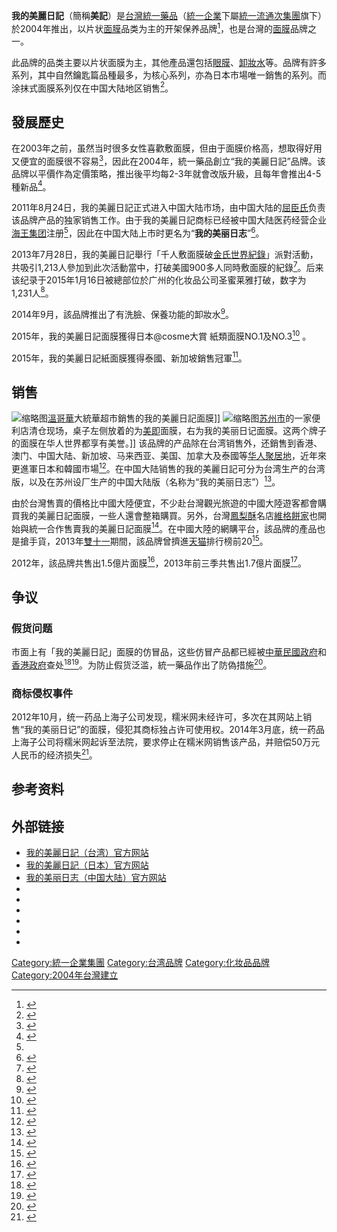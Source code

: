 {{noteTA
|1=zh-hans:渠道; zh-tw:通路; zh-hk:渠道; 
|2=zh-cn:吉尼斯世界纪录; zh-tw:金氏世界紀錄; zh-hk:健力士世界紀錄; zh-sg:健力士世界记录;
}}
{{infobox brand
| logo           = [[File:My_Beauty_Diary_Logo.png|File:My Beauty Diary Logo.png]]
| name           = 我的美麗日記
| enname           = My Beauty Diary
| type           = [[保養品|保養品]]
| currentowner   =[[統一藥品|統一藥品]]（[[統一企業|統一企業]]下屬[[統一流通次集團|統一流通次集團]]旗下） 
| origin         = {{ROC-TWN}}
| introduced     = 2004年
| tagline        = 每天都要更美一點（Prettier Day By Day）
| website        = [http://www.beautydiary.com.tw/ www.beautydiary.com.tw]
}}


'''我的美麗日記'''（簡稱'''美記'''）是[[台灣|台灣]][[統一藥品|統一藥品]]（[[統一企業|統一企業]]下屬[[統一流通次集團|統一流通次集團]]旗下）於2004年推出，以片状[[面膜|面膜]]品类为主的开架保养品牌<ref>{{cite web |url=http://cosmetic.lady.163.com/brand/10000692.html |title=我的美丽日记（Beautydiary） |publisher=網易化妝品庫 |date= |accessdate=2015年3月20日 |archive-url=https://web.archive.org/web/20150402131133/http://cosmetic.lady.163.com/brand/10000692.html |archive-date=2015年4月2日 |dead-url=yes }}</ref>，也是台灣的[[面膜|面膜]]品牌之一。

此品牌的品类主要以片状面膜为主，其他產品還包括[[眼膜|眼膜]]、[[卸妝水|卸妝水]]等。品牌有許多系列，其中自然鑰匙篇品種最多，为核心系列，亦為日本市場唯一銷售的系列。而涂抹式面膜系列仅在中国大陆地区销售<ref>{{cite web |url=http://www.beautydiary.com.tw/product.aspx |title=美丽商品介绍 |publisher=我的美麗日記官方网站 |date= |accessdate=2015年3月21日 |archive-date=2018年6月7日 |archive-url=https://web.archive.org/web/20180607175649/http://www.beautydiary.com.tw/Product.aspx |dead-url=no }}</ref>。

==發展歷史==
在2003年之前，虽然当时很多女性喜歡敷面膜，但由于面膜价格高，想取得好用又便宜的面膜很不容易<ref>{{cite web |url=http://gvm.com.tw/article_content_17501.html |title=統一藥品「我的美麗日記」面膜 只靠網友相傳， 就讓陸客買到缺貨 |publisher=[[遠見雜誌|遠見雜誌]] |date= |accessdate=2015年3月24日 |archive-date=2016年8月31日 |archive-url=https://web.archive.org/web/20160831091201/http://www.gvm.com.tw/article_content_17501.html |dead-url=no }}</ref>，因此在2004年，統一藥品創立“我的美麗日記”品牌。该品牌以平價作為定價策略，推出後平均每2-3年就會改版升級，且每年會推出4-5種新品<ref name="ct">{{cite web |url=http://www.chinatimes.com/newspapers/20130630000846-260301 |title=日記變日誌 就愛台灣製造 |publisher=中時電子報 |date=2013年6月30日 |accessdate=2015年3月21日 |archive-date=2016年10月15日 |archive-url=https://web.archive.org/web/20161015075307/http://www.chinatimes.com/newspapers/20130630000846-260301 |dead-url=no }}</ref>。

2011年8月24日，我的美麗日記正式进入中国大陆市场，由中国大陆的[[屈臣氏个人护理店|屈臣氏]]负责该品牌产品的独家销售工作。由于我的美麗日記商标已经被中国大陆医药经营企业[[海王星辰|海王集团]]注册<ref name="ct"/>，因此在中国大陆上市时更名为“'''我的美丽日志'''”<ref name="Sina">{{cite web |url=http://eladies.sina.com.cn/beauty/2011/0829/11171088364.shtml |title=“我的美丽日志”正式进驻中国大陆市场 |publisher=新浪 |date=2011年8月29日 |accessdate=2015年3月21日 |archive-date=2019年6月8日 |archive-url=https://web.archive.org/web/20190608103042/http://eladies.sina.com.cn/beauty/2011/0829/11171088364.shtml |dead-url=no }}</ref>。

2013年7月28日，我的美麗日記舉行「千人敷面膜破[[金氏世界紀錄|金氏世界紀錄]]」派對活動，共吸引1,213人參加到此次活動當中，打破美國900多人同時敷面膜的紀錄<ref>{{cite web |url=http://www.ettoday.net/news/20130729/247694.htm |title=千膜女賣鳳小岳「面子」　創下敷臉金氏紀錄 |publisher=ETToday東森新聞雲 |date=2013年7月29日 |accessdate=2015年3月21日 |archive-date=2019年6月28日 |archive-url=https://web.archive.org/web/20190628205034/https://www.ettoday.net/news/20130729/247694.htm |dead-url=no }}</ref>。后来该纪录于2015年1月16日被總部位於广州的化妆品公司圣蜜莱雅打破，数字为1,231人<ref>{{cite web |url=http://www.guinnessworldrecords.com/world-records/most-people-applying-facial-masks |title=Most people applying facial masks |publisher=吉尼斯世界纪录官网 |date= |accessdate=2015年3月21日 |archive-date=2021年1月31日 |archive-url=https://web.archive.org/web/20210131051600/https://www.guinnessworldrecords.com/world-records/most-people-applying-facial-masks |dead-url=no }}</ref>。

2014年9月，該品牌推出了有洗臉、保養功能的卸妝水<ref>{{cite web |url=http://www.idn.com.tw/news/news_content.php?artid=20140909cheng001 |title=統一藥品卸妝與護髮保養新品上市 |publisher=自立晚報 |date=2014-09-09 |accessdate=2015年3月21日 |archive-date=2019-06-05 |archive-url=https://web.archive.org/web/20190605143053/http://www.idn.com.tw/news/news_content.php?artid=20140909cheng001 |dead-url=no }}</ref>。

2015年，我的美麗日記面膜獲得日本@cosme大賞 紙類面膜NO.1及NO.3<ref>{{Cite news|url=http://www.elle.com.tw/beauty/news/cosme-face-2016-beautydiary/page3|title=面膜榮獲日本@cosme大賞           紙類面膜NO.1及NO.3|last=|first=|date=|work=|accessdate=|archive-date=2016-09-15|archive-url=https://web.archive.org/web/20160915153109/http://www.elle.com.tw/beauty/news/cosme-face-2016-beautydiary/page3|dead-url=no}}</ref> 。

2015年，我的美麗日記紙面膜獲得泰國、新加坡銷售冠軍<ref>{{Cite news|url=http://realforum.zkiz.com/thread.php?tid=77241|title=由麵粉到面膜統一的美麗延續|last=|first=|date=|work=|accessdate=|archive-date=2019-06-20|archive-url=https://web.archive.org/web/20190620202920/https://realforum.zkiz.com/thread.php?tid=77241|dead-url=no}}</ref>。

==销售==
[[File:My_Beauty_Diary-Vancouver_T&T-1.jpg|缩略图]][[溫哥華|溫哥華]]大統華超市銷售的我的美麗日記面膜]]
[[File:Cosmetics_at_Clearance_of_Chinese_Convenience_Store.jpg|缩略图]][[苏州市|苏州市]]的一家便利店清仓现场，桌子左侧放着的为[[美即控股|美即]]面膜，右为我的美丽日记面膜。这两个牌子的面膜在华人世界都享有美誉。]]
该品牌的产品除在台湾销售外，还銷售到香港、澳门、中国大陆、新加坡、马来西亚、美国、加拿大及泰國等[[华人地区|华人聚居地]]，近年來更進軍日本和韓國市場<ref>{{cite web |url=http://www.appledaily.com.tw/appledaily/article/finance/20130702/35120090/ |title=統一旗下品牌面膜 進軍中日韓等7國 |publisher=蘋果日報 |date=2013年7月2日 |accessdate=2015年3月21日 |archive-date=2015年9月23日 |archive-url=https://web.archive.org/web/20150923180841/http://www.appledaily.com.tw/appledaily/article/finance/20130702/35120090/ |dead-url=no }}</ref>。在中国大陆销售的我的美麗日記可分为台湾生产的台湾版，以及在苏州设厂生产的中国大陆版（名称为“我的美丽日志”）<ref name="比特网">{{cite web |url=http://smb.chinabyte.com/148/13140648.shtml |title=日记、日志大不同 乐蜂热销台湾正品美丽日记 |publisher=比特网 |date=2014-11-14 |accessdate=2015年3月21日 |archive-url=https://web.archive.org/web/20150402090313/http://smb.chinabyte.com/148/13140648.shtml |archive-date=2015年4月2日 |dead-url=yes }}</ref>。

由於台灣售賣的價格比中國大陸便宜，不少赴台灣觀光旅遊的中國大陸遊客都會購買我的美麗日記面膜，一些人還會整箱購買。另外，台灣[[鳳梨酥|鳳梨酥]]名店[[維格餅家|維格餅家]]也開始與統一合作售賣我的美麗日記面膜<ref name="cna">{{cite web |url=http://www.cna.com.tw/news/ahel/201501110025-1.aspx |title=陸客瘋台灣面膜 鳳梨酥名店也賣 |publisher=中央社 |date=2015-01-11 |accessdate=2015年3月21日 |archive-date=2016-03-04 |archive-url=https://web.archive.org/web/20160304114925/http://www.cna.com.tw/news/ahel/201501110025-1.aspx |dead-url=no }}</ref>。在中國大陸的網購平台，該品牌的產品也是搶手貨，2013年[[光棍節|雙十一]]期間，該品牌曾擠進[[天猫|天猫]]排行榜前20<ref>{{cite web |url=http://www.appledaily.com.tw/appledaily/article/supplement/20140529/35858149/ |title=陸客最愛台灣美妝 排行公布 |publisher=蘋果日報 |date=2014年5月29日 |accessdate=2015年3月21日 |archive-date=2016年8月16日 |archive-url=https://web.archive.org/web/20160816191048/http://www.appledaily.com.tw/appledaily/article/supplement/20140529/35858149 |dead-url=no }}</ref>。

2012年，該品牌共售出1.5億片面膜<ref>{{cite web |url=http://www.chinatimes.com/newspapers/20130625000156-260204 |title=統一藥品 統一超另一小金雞 |publisher=中时电子报 |date=2013年6月25日 |accessdate=2015年3月21日 |archive-date=2019年6月16日 |archive-url=https://web.archive.org/web/20190616220051/https://www.chinatimes.com/newspapers/20130625000156-260204 |dead-url=no }}</ref>，2013年前三季共售出1.7億片面膜<ref>{{cite web |url=http://www.appledaily.com.tw/appledaily/article/finance/20131004/35338638/ |title=每秒賣出5片面膜 我的美麗日記夯全球 |publisher=蘋果日報 |date=2013年10月4日 |accessdate=2015年3月21日 |archive-date=2016年3月4日 |archive-url=https://web.archive.org/web/20160304220149/http://www.appledaily.com.tw/appledaily/article/finance/20131004/35338638/ |dead-url=no }}</ref>。

==争议==
===假货问题===
市面上有「我的美麗日記」面膜的仿冒品，这些仿冒产品都已經被[[中華民國政府|中華民國政府]]和[[香港政府|香港政府]]查处<ref>{{cite web |url=http://www.appledaily.com.tw/realtimenews/article/new/20140804/445873/ |title=小心!!　「我的美麗日記面膜」有假貨 |publisher=苹果日报 |date=2014年8月4日 |accessdate=2015年3月21日 |archive-date=2016年3月4日 |archive-url=https://web.archive.org/web/20160304135948/http://www.appledaily.com.tw/realtimenews/article/new/20140804/445873/ |dead-url=no }}</ref><ref>{{cite web |url=http://hk.apple.nextmedia.com/news/art/20140321/18663860 |title=海關破獲　冒牌「我的美麗日記」共5.1萬塊　涉及藥房真假貨混合出售 |publisher=苹果日报 |date=2014年3月21日 |accessdate=2015年3月21日 |archive-date=2016年8月29日 |archive-url=https://web.archive.org/web/20160829101330/http://hk.apple.nextmedia.com/news/art/20140321/18663860 |dead-url=no }}</ref>。为防止假货泛滥，統一藥品作出了防偽措施<ref>{{cite web |url=http://www.chinatimes.com/newspapers/20150131000919-260301 |title=陸山寨快速 成台商椎心之痛 |publisher=中时电子报 |date=2015年1月31日 |accessdate=2015年3月21日 |archive-date=2019年6月14日 |archive-url=https://web.archive.org/web/20190614212446/https://www.chinatimes.com/newspapers/20150131000919-260301 |dead-url=no }}</ref>。

===商标侵权事件===
2012年10月，统一药品上海子公司发现，糯米网未经许可，多次在其网站上销售“我的美丽日记”的面膜，侵犯其商标独占许可使用权。2014年3月底，统一药品上海子公司将糯米网起诉至法院，要求停止在糯米网销售该产品，并赔偿50万元人民币的经济损失<ref>{{cite web |url=http://news.ifeng.com/gundong/detail_2014_04/01/35333388_0.shtml |title=统一公司诉糯米网侵权 |publisher=凤凰网 |date=2014年4月1日 |accessdate=2015年3月21日 |archive-date=2019年6月9日 |archive-url=https://web.archive.org/web/20190609191944/http://news.ifeng.com/gundong/detail_2014_04/01/35333388_0.shtml |dead-url=no }}</ref>。

==参考资料==
{{reflist|2}}

==外部链接==
*[http://www.beautydiary.com.tw/ 我的美麗日記（台湾）官方网站] {{Wayback|url=http://www.beautydiary.com.tw/ |date=20201108105910 }}{{zh-tw}} {{en}} 
*[http://mybeautydiary-jp.com/ 我的美麗日記（日本）官方网站] {{Wayback|url=http://mybeautydiary-jp.com/ |date=20210113224038 }}{{ja}}
*[https://web.archive.org/web/20150323082101/http://www.beauty-diary.com.cn/ 我的美丽日志（中国大陆）官方网站]{{zh-cn}}
*{{facebook|MyBeautyDiary.taiwan}}{{zh-tw}}
*{{facebook|MyBeautyDiaryHK|我的美丽日记（香港）}}{{zh-hk}}
*{{facebook|MyBeautyDiary.japan|我的美丽日记（日本）}}{{ja}}
*{{facebook|mybeautydiaryus|我的美丽日记（美国）}}{{zh-tw}}
*{{sinaweibo|2304272537|我的美丽日志}}{{zh-cn}}
*{{instagram|mybeautydiaryhk|我的美丽日记（香港）}}{{zh-hk}}

{{統一企業}}

{{DEFAULTSORT:W}}
[[Category:統一企業集團|Category:統一企業集團]]
[[Category:台湾品牌|Category:台湾品牌]]
[[Category:化妆品品牌|Category:化妆品品牌]]
[[Category:2004年台灣建立|Category:2004年台灣建立]]